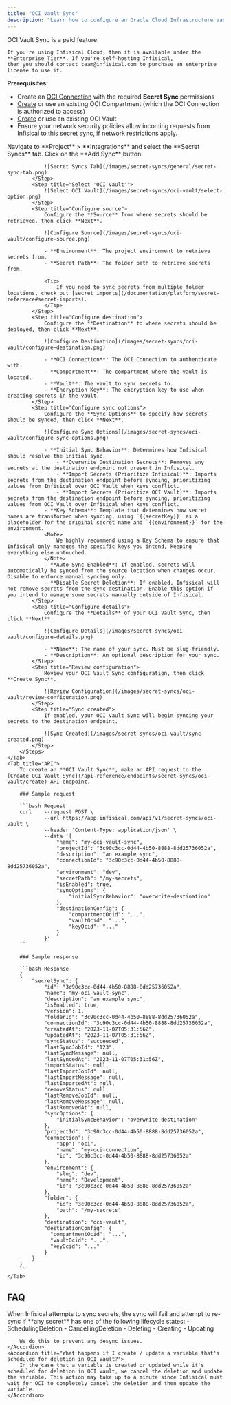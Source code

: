 ```yaml
---
title: "OCI Vault Sync"
description: "Learn how to configure an Oracle Cloud Infrastructure Vault Sync for Infisical."
---
```


<Info>
    OCI Vault Sync is a paid feature.

    If you're using Infisical Cloud, then it is available under the **Enterprise Tier**. If you're self-hosting Infisical,
    then you should contact team@infisical.com to purchase an enterprise license to use it.
</Info>

**Prerequisites:**
- Create an [OCI Connection](/integrations/app-connections/oci) with the required **Secret Sync** permissions
- [Create](https://docs.oracle.com/en-us/iaas/Content/Identity/compartments/To_create_a_compartment.htm) or use an existing OCI Compartment (which the OCI Connection is authorized to access)
- [Create](https://docs.oracle.com/en-us/iaas/Content/KeyManagement/Tasks/managingvaults_topic-To_create_a_new_vault.htm#createnewvault) or use an existing OCI Vault
- Ensure your network security policies allow incoming requests from Infisical to this secret sync, if network restrictions apply.

<Tabs>
    <Tab title="Infisical UI">
        <Steps>
            <Step title="Add Sync">
                Navigate to **Project** > **Integrations** and select the **Secret Syncs** tab. Click on the **Add Sync** button.

                ![Secret Syncs Tab](/images/secret-syncs/general/secret-sync-tab.png)
            </Step>
            <Step title="Select 'OCI Vault'">
                ![Select OCI Vault](/images/secret-syncs/oci-vault/select-option.png)
            </Step>
            <Step title="Configure source">
                Configure the **Source** from where secrets should be retrieved, then click **Next**.

                ![Configure Source](/images/secret-syncs/oci-vault/configure-source.png)

                - **Environment**: The project environment to retrieve secrets from.
                - **Secret Path**: The folder path to retrieve secrets from.

                <Tip>
                    If you need to sync secrets from multiple folder locations, check out [secret imports](/documentation/platform/secret-reference#secret-imports).
                </Tip>
            </Step>
            <Step title="Configure destination">
                Configure the **Destination** to where secrets should be deployed, then click **Next**.

                ![Configure Destination](/images/secret-syncs/oci-vault/configure-destination.png)

                - **OCI Connection**: The OCI Connection to authenticate with.
                - **Compartment**: The compartment where the vault is located.
                - **Vault**: The vault to sync secrets to.
                - **Encryption Key**: The encryption key to use when creating secrets in the vault.
            </Step>
            <Step title="Configure sync options">
                Configure the **Sync Options** to specify how secrets should be synced, then click **Next**.

                ![Configure Sync Options](/images/secret-syncs/oci-vault/configure-sync-options.png)

                - **Initial Sync Behavior**: Determines how Infisical should resolve the initial sync.
                    - **Overwrite Destination Secrets**: Removes any secrets at the destination endpoint not present in Infisical.
                    - **Import Secrets (Prioritize Infisical)**: Imports secrets from the destination endpoint before syncing, prioritizing values from Infisical over OCI Vault when keys conflict.
                    - **Import Secrets (Prioritize OCI Vault)**: Imports secrets from the destination endpoint before syncing, prioritizing values from OCI Vault over Infisical when keys conflict.
                - **Key Schema**: Template that determines how secret names are transformed when syncing, using `{{secretKey}}` as a placeholder for the original secret name and `{{environment}}` for the environment.
                <Note>
                    We highly recommend using a Key Schema to ensure that Infisical only manages the specific keys you intend, keeping everything else untouched.
                </Note>
                - **Auto-Sync Enabled**: If enabled, secrets will automatically be synced from the source location when changes occur. Disable to enforce manual syncing only.
                - **Disable Secret Deletion**: If enabled, Infisical will not remove secrets from the sync destination. Enable this option if you intend to manage some secrets manually outside of Infisical.
            </Step>
            <Step title="Configure details">
                Configure the **Details** of your OCI Vault Sync, then click **Next**.

                ![Configure Details](/images/secret-syncs/oci-vault/configure-details.png)

                - **Name**: The name of your sync. Must be slug-friendly.
                - **Description**: An optional description for your sync.
            </Step>
            <Step title="Review configuration">
                Review your OCI Vault Sync configuration, then click **Create Sync**.

                ![Review Configuration](/images/secret-syncs/oci-vault/review-configuration.png)
            </Step>
            <Step title="Sync created">
                If enabled, your OCI Vault Sync will begin syncing your secrets to the destination endpoint.

                ![Sync Created](/images/secret-syncs/oci-vault/sync-created.png)
            </Step>
        </Steps>
    </Tab>
    <Tab title="API">
        To create an **OCI Vault Sync**, make an API request to the [Create OCI Vault Sync](/api-reference/endpoints/secret-syncs/oci-vault/create) API endpoint.

        ### Sample request

        ```bash Request
        curl    --request POST \
                --url https://app.infisical.com/api/v1/secret-syncs/oci-vault \
                --header 'Content-Type: application/json' \
                --data '{
                    "name": "my-oci-vault-sync",
                    "projectId": "3c90c3cc-0d44-4b50-8888-8dd25736052a",
                    "description": "an example sync",
                    "connectionId": "3c90c3cc-0d44-4b50-8888-8dd25736052a",
                    "environment": "dev",
                    "secretPath": "/my-secrets",
                    "isEnabled": true,
                    "syncOptions": {
                        "initialSyncBehavior": "overwrite-destination"
                    },
                    "destinationConfig": {
                        "compartmentOcid": "...",
                        "vaultOcid": "...",
                        "keyOcid": "..."
                    }
                }'
        ```

        ### Sample response

        ```bash Response
        {
            "secretSync": {
                "id": "3c90c3cc-0d44-4b50-8888-8dd25736052a",
                "name": "my-oci-vault-sync",
                "description": "an example sync",
                "isEnabled": true,
                "version": 1,
                "folderId": "3c90c3cc-0d44-4b50-8888-8dd25736052a",
                "connectionId": "3c90c3cc-0d44-4b50-8888-8dd25736052a",
                "createdAt": "2023-11-07T05:31:56Z",
                "updatedAt": "2023-11-07T05:31:56Z",
                "syncStatus": "succeeded",
                "lastSyncJobId": "123",
                "lastSyncMessage": null,
                "lastSyncedAt": "2023-11-07T05:31:56Z",
                "importStatus": null,
                "lastImportJobId": null,
                "lastImportMessage": null,
                "lastImportedAt": null,
                "removeStatus": null,
                "lastRemoveJobId": null,
                "lastRemoveMessage": null,
                "lastRemovedAt": null,
                "syncOptions": {
                    "initialSyncBehavior": "overwrite-destination"
                },
                "projectId": "3c90c3cc-0d44-4b50-8888-8dd25736052a",
                "connection": {
                    "app": "oci",
                    "name": "my-oci-connection",
                    "id": "3c90c3cc-0d44-4b50-8888-8dd25736052a"
                },
                "environment": {
                    "slug": "dev",
                    "name": "Development",
                    "id": "3c90c3cc-0d44-4b50-8888-8dd25736052a"
                },
                "folder": {
                    "id": "3c90c3cc-0d44-4b50-8888-8dd25736052a",
                    "path": "/my-secrets"
                },
                "destination": "oci-vault",
                "destinationConfig": {
                  "compartmentOcid": "...",
                  "vaultOcid": "...",
                  "keyOcid": "..."
                }
            }
        }
        ```
    </Tab>
</Tabs>

## FAQ

<AccordionGroup>
    <Accordion title="How are non-active lifecycle states treated?">
        When Infisical attempts to sync secrets, the sync will fail and attempt to re-sync if **any secret** has one of the following lifecycle states:
        - SchedulingDeletion
        - CancellingDeletion
        - Deleting
        - Creating
        - Updating

        We do this to prevent any desync issues.
    </Accordion>
    <Accordion title="What happens if I create / update a variable that's scheduled for deletion in OCI Vault?">
        In the case that a variable is created or updated while it's scheduled for deletion in OCI Vault, we cancel the deletion and update the variable. This action may take up to a minute since Infisical must wait for OCI to completely cancel the deletion and then update the variable.
    </Accordion>
</AccordionGroup>
